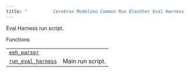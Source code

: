 ```yaml
---
title: "          Cerebras Modelzoo Common Run Eleuther Eval Harness         "
---
```


Eval Harness run script.

Functions

|     |     |
| --- | --- |  
| [`eeh_parser`](cerebras.modelzoo.common.run_eleuther_eval_harness.eeh_parser.html#cerebras.modelzoo.common.run_eleuther_eval_harness.eeh_parser "cerebras.modelzoo.common.run_eleuther_eval_harness.eeh_parser") |     |
| [`run_eval_harness`](cerebras.modelzoo.common.run_eleuther_eval_harness.run_eval_harness.html#cerebras.modelzoo.common.run_eleuther_eval_harness.run_eval_harness "cerebras.modelzoo.common.run_eleuther_eval_harness.run_eval_harness") | Main run script. |